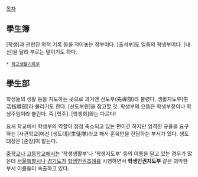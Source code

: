 [[목차]]
== 學生簿 ==
[학생]과 관련된 학적 기록 등을 적어놓는 장부이다. [출석부]도 일종의 학생부이다. [내신]을 달리 부르는 말이기도 하다.
 * [[학교생활기록부]]

== 學生部 ==
학생들의 생활 등을 지도하는 곳으로 과거엔 선도부(先導部)라 불렸다. 생활지도부(生活指導部)라 불리기도 한다. [선도부원]을 참고할 것. 학생부의 으뜸은 학생부장이나 학생주임이라 불린다. 즉 [학주]. [학생회]와는 다르다!

요새 학교에서 학생부의 역할이 점점 축소되고 있는 편이긴 하지만 엄격한 규율을 요구하는 [사관학교]에선 [생도대](生徒隊)라고 해서 훈육만을 전담하는 부서가 있다. 생도대장은 [준장]이 맡는다.

[[중학교]]나 [[고등학교]]에서는 '학생생활부'나 '학생지도부' 등의 이름을 달고 있는 경우가 많은데 [[서울특별시]]나 [[경기도]]가 [[학생인권조례]]를 시행하면서 '''학생인권지도부''' 같은 괴악한 부서 이름들이 속출하고 있다.
